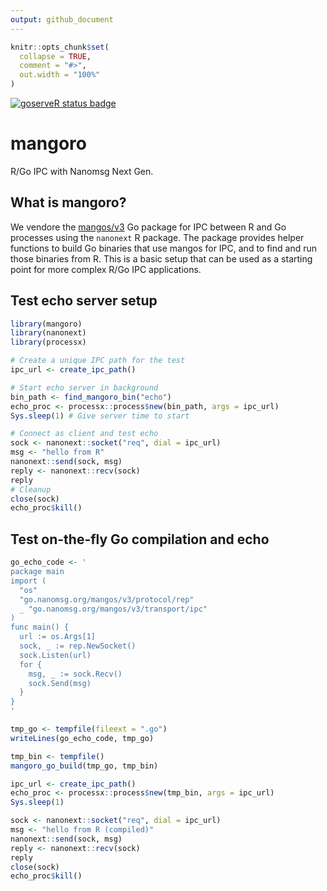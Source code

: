 ```yaml
---
output: github_document
---
```


```r
knitr::opts_chunk$set(
  collapse = TRUE,
  comment = "#>",
  out.width = "100%"
)
```

[![goserveR status badge](https://sounkou-bioinfo.r-universe.dev/goserveR/badges/version)](https://sounkou-bioinfo.r-universe.dev/goserveR)

# mangoro

R/Go IPC with Nanomsg Next Gen.

## What is mangoro?

We vendore the [mangos/v3](https://github.com/nanomsg/mangos) Go package for IPC between R and Go processes using the `nanonext` R package. The package provides helper functions to build Go binaries that use mangos for IPC, and to find and run those binaries from R. This is a basic setup that can be used as a starting point for more complex R/Go IPC applications.

## Test echo server setup

```r
library(mangoro)
library(nanonext)
library(processx)

# Create a unique IPC path for the test
ipc_url <- create_ipc_path()

# Start echo server in background
bin_path <- find_mangoro_bin("echo")
echo_proc <- processx::process$new(bin_path, args = ipc_url)
Sys.sleep(1) # Give server time to start

# Connect as client and test echo
sock <- nanonext::socket("req", dial = ipc_url)
msg <- "hello from R"
nanonext::send(sock, msg)
reply <- nanonext::recv(sock)
reply
# Cleanup
close(sock)
echo_proc$kill()
```

## Test on-the-fly Go compilation and echo

```r

go_echo_code <- '
package main
import (
  "os"
  "go.nanomsg.org/mangos/v3/protocol/rep"
  _ "go.nanomsg.org/mangos/v3/transport/ipc"
)
func main() {
  url := os.Args[1]
  sock, _ := rep.NewSocket()
  sock.Listen(url)
  for {
    msg, _ := sock.Recv()
    sock.Send(msg)
  }
}
'

tmp_go <- tempfile(fileext = ".go")
writeLines(go_echo_code, tmp_go)

tmp_bin <- tempfile()
mangoro_go_build(tmp_go, tmp_bin)

ipc_url <- create_ipc_path()
echo_proc <- processx::process$new(tmp_bin, args = ipc_url)
Sys.sleep(1)

sock <- nanonext::socket("req", dial = ipc_url)
msg <- "hello from R (compiled)"
nanonext::send(sock, msg)
reply <- nanonext::recv(sock)
reply
close(sock)
echo_proc$kill()
```
